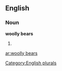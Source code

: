 
==English==

===Noun===
'''woolly bears'''

# {{plural of|[[woolly bear]]}}

[[Category:English plurals]]

[[ar:woolly bears]]